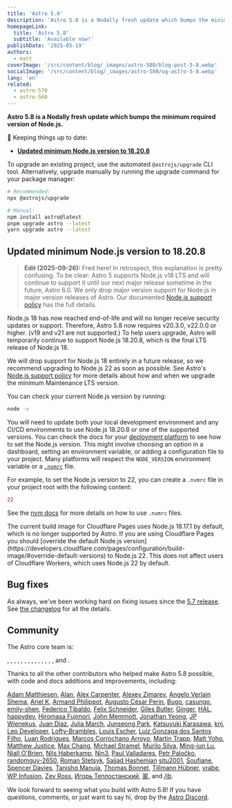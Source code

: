 ```yaml
---
title: 'Astro 5.8'
description: 'Astro 5.8 is a Nodally fresh update which bumps the minimum required version of Node.js.'
homepageLink:
  title: 'Astro 5.8'
  subtitle: 'Available now!'
publishDate: '2025-05-19'
authors:
  - matt
coverImage: '/src/content/blog/_images/astro-580/blog-post-5-8.webp'
socialImage: '/src/content/blog/_images/astro-580/og-astro-5-8.webp'
lang: 'en'
related:
  - astro-570
  - astro-560
---
```



**Astro 5.8 is a Nodally fresh update which bumps the minimum required version of Node.js.**

🔄 Keeping things up to date:

- [**Updated minimum Node.js version to 18.20.8**](#updated-minimum-nodejs-version)

To upgrade an existing project, use the automated `@astrojs/upgrade` CLI tool. Alternatively, upgrade manually by running the upgrade command for your package manager:

```sh
# Recommended:
npx @astrojs/upgrade

# Manual:
npm install astro@latest
pnpm upgrade astro --latest
yarn upgrade astro --latest
```

## Updated minimum Node.js version to 18.20.8

> **Edit (2025-09-26):** Fred here! In retrospect, this explanation is pretty confusing. To be clear: Astro 5 supports Node.js v18 LTS and will continue to support it until our next major release sometime in the future, Astro 6.0. We only drop major version support for Node.js in major version releases of Astro. Our documented [Node.js support policy](https://docs.astro.build/en/upgrade-astro/#upgrade) has the full details.

Node.js 18 has now reached end-of-life and will no longer receive security updates or support. Therefore, Astro 5.8 now requires v20.3.0, v22.0.0 or higher. (v19 and v21 are not supported.) To help users upgrade, Astro will temporarily continue to support Node.js 18.20.8, which is the final LTS release of Node.js 18.

We will drop support for Node.js 18 entirely in a future release, so we recommend upgrading to Node.js 22 as soon as possible. See Astro's [Node.js support policy](https://docs.astro.build/en/upgrade-astro/#nodejs-support-and-upgrade-policies) for more details about how and when we upgrade the minimum Maintenance LTS version.

You can check your current Node.js version by running:

```sh
node -v
```

You will need to update both your local development environment and any CI/CD environments to use Node.js 18.20.8 or one of the supported versions. You can check the docs for your [deployment platform](https://docs.astro.build/en/guides/deploy/) to see how to set the Node.js version. This might involve choosing an option in a dashboard, setting an environment variable, or adding a configuration file to your project. Many platforms will respect the `NODE_VERSION` environment variable or a [`.nvmrc`](https://github.com/nvm-sh/nvm#nvmrc) file.

For example, to set the Node.js version to 22, you can create a `.nvmrc` file in your project root with the following content:

```ini title=".nvmrc"
22
```

See the [nvm docs](https://github.com/nvm-sh/nvm#nvmrc) for more details on how to use `.nvmrc` files.

<Note title="Using Cloudflare Pages?">
The current build image for Cloudflare Pages uses Node.js 18.17.1 by default, which is no longer supported by Astro. If you are using Cloudflare Pages you should [override the default Node.js version](https://developers.cloudflare.com/pages/configuration/build-image/#override-default-versions) to Node.js 22. This does not affect users of Cloudflare Workers, which uses Node.js 22 by default.
</Note>


## Bug fixes

As always, we've been working hard on fixing issues since the [5.7 release](/blog/astro-570). See [the changelog](https://github.com/withastro/astro/blob/main/packages/astro/CHANGELOG.md) for all the details.

## Community

The Astro core team is:

<Mention name="ben" />, <Mention name="caleb" />, <Mention name="chris" />, <Mention name="ema" />, <Mention name="erika" />, <Mention name="florian" />, <Mention name="fuzzy" />, <Mention name="hideoo" />, <Mention name="luiz" />, <Mention name="matt" />, <Mention name="matthew" />, <Mention name="nate" />, <Mention name="reuben" />, <Mention name="sarah" />, and <Mention name="yan" />.

Thanks to all the other contributors who helped make Astro 5.8 possible, with code and docs additions and improvements, including:

[Adam Matthiesen](https://github.com/Adammatthiesen), [Alan](https://github.com/altano), [Alex Carpenter](https://github.com/alexcarpenter), [Alexey Zimarev](https://github.com/alexeyzimarev), [Angelo Verlain Shema](https://github.com/vixalien), [Ariel K](https://github.com/anaxite), [Armand Philippot](https://github.com/ArmandPhilippot), [Augusto César Perin](https://github.com/augustocesarperin), [Bugo](https://github.com/dragomano), [casungo](https://github.com/casungo), [emily-shen](https://github.com/emily-shen), [Federico Tibaldo](https://github.com/fedetibaldo), [Felix Schneider](https://github.com/trueberryless), [Giles Butler](https://github.com/gilesbutler), [Ginger](https://github.com/gingerchew), [HAL](https://github.com/HALQME), [happydev](https://github.com/moustaphadev), [Hiromasa Fujimori](https://github.com/fhiromasa), [John Memmott](https://github.com/RATIU5), [Jonathan Yeong](https://github.com/jonathanyeong), [JP Wienekus](https://github.com/jpwienekus), [Juan Diaz](https://github.com/JuanPabloDiaz), [Julia March](https://github.com/juliamrch), [Junseong Park](https://github.com/jsparkdev), [Katsuyuki Karasawa](https://github.com/L4Ph), [knj](https://github.com/jp-knj), [Leo Developer](https://github.com/Le0Developer), [Lofty-Brambles](https://github.com/Lofty-Brambles), [Louis Escher](https://github.com/louisescher), [Luiz Gonzaga dos Santos Filho](https://github.com/lfilho), [Luan Rodrigues](https://github.com/LuanGrod), [Marcos Corrochano Arroyo](https://github.com/drixswe), [Martin Trapp](https://github.com/martrapp), [Matt Yoho](https://github.com/mattyoho), [Matthew Justice](https://github.com/justicematthew), [Max Chang](https://github.com/maxchang3), [Michael Stramel](https://github.com/stramel), [Murilo Silva](https://github.com/Zafkiel45), [Ming-jun Lu](https://github.com/mingjunlu), [Niall O'Brien](https://github.com/niallobrien), [Nils Haberkamp](https://github.com/Haberkamp), [Nin3](https://github.com/Nin3lee), [Paul Valladares](https://github.com/dreyfus92), [Petr Paločko](https://github.com/Fakerko), [randomguy-2650](https://github.com/randomguy-2650), [Roman Stetsyk](https://github.com/romanstetsyk), [Sajjad Hashemian](https://github.com/sijad) [situ2001](https://github.com/situ2001), [Soufiane](https://github.com/jazsouf), [Spencer Davies](https://github.com/spencer1573), [Tanishq Manuja](https://github.com/tanishqmanuja), [Thomas Bonnet](https://github.com/thomasbnt), [Tillmann Hübner](https://github.com/ruohki), [vrabe](https://github.com/vrabe), [WP Infusion](https://github.com/wpinfusion), [Zev Ross](https://github.com/zev18),
[Игорь Теплостанский](https://github.com/teplostanski), [翠](https://github.com/sapphi-red), and [/jb](https://github.com/notjb).

We look forward to seeing what you build with Astro 5.8! If you have questions, comments, or just want to say hi, drop by the [Astro Discord](https://astro.build/chat).
